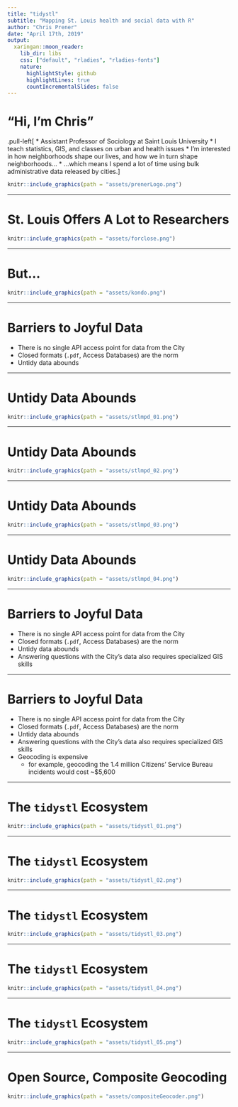 ```yaml
---
title: "tidystl"
subtitle: "Mapping St. Louis health and social data with R"
author: "Chris Prener"
date: "April 17th, 2019"
output:
  xaringan::moon_reader:
    lib_dir: libs
    css: ["default", "rladies", "rladies-fonts"]
    nature:
      highlightStyle: github
      highlightLines: true
      countIncrementalSlides: false
---
```


# "Hi, I'm Chris"

.pull-left[ 
* Assistant Professor of Sociology at Saint Louis University
* I teach statistics, GIS, and classes on urban and health issues
* I'm interested in how neighborhoods shape our lives, and how we in turn shape neighborhoods...
* ...which means I spend a lot of time using bulk administrative data released by cities.
]


```r
knitr::include_graphics(path = "assets/prenerLogo.png")
```

---

# St. Louis Offers A Lot to Researchers

```r
knitr::include_graphics(path = "assets/forclose.png")
```

---

# But...

```r
knitr::include_graphics(path = "assets/kondo.png")
```

---

# Barriers to Joyful Data

* There is no single API access point for data from the City
* Closed formats (`.pdf`, Access Databases) are the norm
* Untidy data abounds

---

# Untidy Data Abounds

```r
knitr::include_graphics(path = "assets/stlmpd_01.png")
```

---

# Untidy Data Abounds

```r
knitr::include_graphics(path = "assets/stlmpd_02.png")
```

---

# Untidy Data Abounds

```r
knitr::include_graphics(path = "assets/stlmpd_03.png")
```

---

# Untidy Data Abounds

```r
knitr::include_graphics(path = "assets/stlmpd_04.png")
```

---

# Barriers to Joyful Data

* There is no single API access point for data from the City
* Closed formats (`.pdf`, Access Databases) are the norm
* Untidy data abounds
* Answering questions with the City's data also requires specialized GIS skills

---

# Barriers to Joyful Data

* There is no single API access point for data from the City
* Closed formats (`.pdf`, Access Databases) are the norm
* Untidy data abounds
* Answering questions with the City's data also requires specialized GIS skills
* Geocoding is expensive
    * for example, geocoding the 1.4 million Citizens' Service Bureau incidents would cost ~$5,600

---

# The `tidystl` Ecosystem

```r
knitr::include_graphics(path = "assets/tidystl_01.png")
```

---

# The `tidystl` Ecosystem

```r
knitr::include_graphics(path = "assets/tidystl_02.png")
```

---

# The `tidystl` Ecosystem

```r
knitr::include_graphics(path = "assets/tidystl_03.png")
```

---

# The `tidystl` Ecosystem

```r
knitr::include_graphics(path = "assets/tidystl_04.png")
```

---

# The `tidystl` Ecosystem

```r
knitr::include_graphics(path = "assets/tidystl_05.png")
```

---

# Open Source, Composite Geocoding

```r
knitr::include_graphics(path = "assets/compositeGeocoder.png")
```


